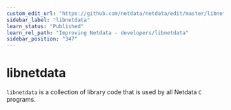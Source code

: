 ```yaml
---
custom_edit_url: "https://github.com/netdata/netdata/edit/master/libnetdata/README.md"
sidebar_label: "libnetdata"
learn_status: "Published"
learn_rel_path: "Improving Netdata - developers/libnetdata"
sidebar_position: "347"
---
```



# libnetdata

`libnetdata` is a collection of library code that is used by all Netdata `C` programs.


